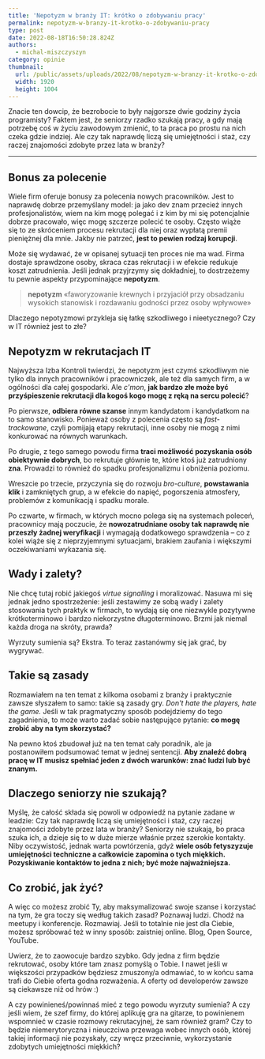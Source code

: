 ```yaml
---
title: 'Nepotyzm w branży IT: krótko o zdobywaniu pracy'
permalink: nepotyzm-w-branzy-it-krotko-o-zdobywaniu-pracy
type: post
date: 2022-08-18T16:50:28.824Z
authors:
  - michal-miszczyszyn
category: opinie
thumbnail:
  url: /public/assets/uploads/2022/08/nepotyzm-w-branzy-it-krotko-o-zdobywaniu-pracy.png
  width: 1920
  height: 1004
---
```


Znacie ten dowcip, że bezrobocie to były najgorsze dwie godziny życia programisty? Faktem jest, że seniorzy rzadko szukają pracy, a gdy mają potrzebę coś w życiu zawodowym zmienić, to ta praca po prostu na nich czeka gdzie indziej. Ale czy tak naprawdę liczą się umiejętności i staż, czy raczej znajomości zdobyte przez lata w branży?

---

## Bonus za polecenie

Wiele firm oferuje bonusy za polecenia nowych pracowników. Jest to naprawdę dobrze przemyślany model: ja jako dev znam przecież innych profesjonalistów, wiem na kim mogę polegać i z kim by mi się potencjalnie dobrze pracowało, więc mogę szczerze polecić te osoby. Często wiąże się to ze skróceniem procesu rekrutacji dla niej oraz wypłatą premii pieniężnej dla mnie. Jakby nie patrzeć, **jest to pewien rodzaj korupcji**.

Może się wydawać, że w opisanej sytuacji ten proces nie ma wad. Firma dostaje sprawdzone osoby, skraca czas rekrutacji i w efekcie redukuje koszt zatrudnienia. Jeśli jednak przyjrzymy się dokładniej, to dostrzeżemy tu pewnie aspekty przypominające **nepotyzm**.

> **nepotyzm**
> «faworyzowanie krewnych i przyjaciół przy obsadzaniu wysokich stanowisk i rozdawaniu godności przez osoby wpływowe»

Dlaczego nepotyzmowi przykleja się łatkę szkodliwego i nieetycznego? Czy w IT również jest to złe?

## Nepotyzm w rekrutacjach IT

Najwyższa Izba Kontroli twierdzi, że nepotyzm jest czymś szkodliwym nie tylko dla innych pracowników i pracowniczek, ale też dla samych firm, a w ogólności dla całej gospodarki. Ale _c'mon_, **jak bardzo złe może być przyśpieszenie rekrutacji dla kogoś kogo mogę z ręką na sercu polecić**?

Po pierwsze, **odbiera równe szanse** innym kandydatom i kandydatkom na to samo stanowisko. Ponieważ osoby z polecenia często są _fast-trackowane_, czyli pomijają etapy rekrutacji, inne osoby nie mogą z nimi konkurować na równych warunkach.

Po drugie, z tego samego powodu firma **traci możliwość pozyskania osób obiektywnie dobrych**, bo rekrutuje głównie te, które ktoś już zatrudniony **zna**. Prowadzi to również do spadku profesjonalizmu i obniżenia poziomu.

Wreszcie po trzecie, przyczynia się do rozwoju _bro-culture_, **powstawania klik** i zamkniętych grup, a w efekcie do napięć, pogorszenia atmosfery, problemów z komunikacją i spadku morale.

Po czwarte, w firmach, w których mocno polega się na systemach poleceń, pracownicy mają poczucie, że **nowozatrudniane osoby tak naprawdę nie przeszły żadnej weryfikacji** i wymagają dodatkowego sprawdzenia – co z kolei wiąże się z nieprzyjemnymi sytuacjami, brakiem zaufania i większymi oczekiwaniami wykazania się.

## Wady i zalety?

Nie chcę tutaj robić jakiegoś _virtue signalling_ i moralizować. Nasuwa mi się jednak jedno spostrzeżenie: jeśli zestawimy ze sobą wady i zalety stosowania tych praktyk w firmach, to wydają się one niezwykle pozytywne krótkoterminowo i bardzo niekorzystne długoterminowo. Brzmi jak niemal każda droga na skróty, prawda?

Wyrzuty sumienia są? Ekstra. To teraz zastanówmy się jak grać, by wygrywać.

## Takie są zasady

Rozmawiałem na ten temat z kilkoma osobami z branży i praktycznie zawsze słyszałem to samo: takie są zasady gry. _Don't hate the players, hate the game._ Jeśli w tak pragmatyczny sposób podejdziemy do tego zagadnienia, to może warto zadać sobie następujące pytanie: **co mogę zrobić aby na tym skorzystać?**

Na pewno ktoś zbudował już na ten temat cały poradnik, ale ja postanowiłem podsumować temat w jednej sentencji. **Aby znaleźć dobrą pracę w IT musisz spełniać jeden z dwóch warunków: znać ludzi lub być znanym.**

## Dlaczego seniorzy nie szukają?

Myślę, że całość składa się powoli w odpowiedź na pytanie zadane w leadzie: Czy tak naprawdę liczą się umiejętności i staż, czy raczej znajomości zdobyte przez lata w branży? Seniorzy nie szukają, bo praca szuka ich, a dzieje się to w duże mierze właśnie przez szerokie kontakty. Niby oczywistość, jednak warta powtórzenia, gdyż **wiele osób fetyszyzuje umiejętności techniczne a całkowicie zapomina o tych miękkich. Pozyskiwanie kontaktów to jedna z nich; być może najważniejsza.**

## Co zrobić, jak żyć?

A więc co możesz zrobić Ty, aby maksymalizować swoje szanse i korzystać na tym, że gra toczy się według takich zasad? Poznawaj ludzi. Chodź na meetupy i konferencje. Rozmawiaj. Jeśli to totalnie nie jest dla Ciebie, możesz spróbować też w inny sposób: zaistniej online. Blog, Open Source, YouTube.

Uwierz, że to zaowocuje bardzo szybko. Gdy jedna z firm będzie rekrutować, osoby które tam znasz pomyślą o Tobie. I nawet jeśli w większości przypadków będziesz zmuszony/a odmawiać, to w końcu sama trafi do Ciebie oferta godna rozważenia. A oferty od developerów zawsze są ciekawsze niż od hrów :)

A czy powinieneś/powinnaś mieć z tego powodu wyrzuty sumienia? A czy jeśli wiem, że szef firmy, do której aplikuję gra na gitarze, to powinienem wspomnieć w czasie rozmowy rekrutacyjnej, że sam również gram? Czy to będzie niemerytoryczna i nieuczciwa przewaga wobec innych osób, której takiej informacji nie pozyskały, czy wręcz przeciwnie, wykorzystanie zdobytych umiejętności miękkich?
